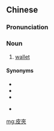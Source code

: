 {{also|皮夹}}
==Chinese==
{{zh-forms|s=皮夹}}

===Pronunciation===
{{zh-pron
|m=pí夹
|c=pei4 gaap3
|cat=n
}}

===Noun===
{{zh-noun}}

# [[wallet]]

====Synonyms====
* {{zh-l|錢包}}
* {{zh-l|錢袋}}
* {{zh-l|荷包}}
* {{qualifier|Cantonese}} {{zh-l|銀包}}

[[mg:皮夾]]
